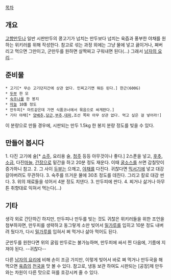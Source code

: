 [[목차]]

== 개요 ==

[[고향만두]]나 일반 시판만두의 콩고기가 넘치는 만두보다 넘치는 육즙과 풍부한 야채를 원하는 위키러를 위해 작성한다. 참고로 섞는 과정 외에는 그냥 물에 넣고 끓이거나, 쪄버리고 먹으면 그만이고, 군만두를 원하면 살짝찌고 구워내면 된다(...) 그래서 [[남자의 요리]]...

== 준비물 ==

 * 고기[* 무슨 고기던지간에 상관 없다. 민찌고기면 뭐든 된다.] 한근(600G)
 * [[두부]] 한 모
 * [[숙주나물]] 한 봉지
 * [[마늘]] 10톨 정도
 * 만두피[* 마트같은데 가면 식품코너에서 묶음으로 싸게판다.]
 * 기타 야채[* [[양배추]],[[당근]],[[부추]],[[대파]],조선 쪽파 아무 상관 없다. 먹고 싶은 걸 넣어라!]

이 분량으로 만들 경우에, 시판되는 만두 1.5kg 한 봉지 분량 정도를 빚을 수 있다.

== 만들어 봅시다 ==

1. 다진 고기에 술[* [[소주]], 요리용 술, [[청주]] 등등 아무것이나 좋다.] 2스푼을 넣고, [[후추]], [[소금]], 다진[[마늘]], [[간장]]으로 밑간을 하고 20분 정도 재운다. 이때 [[굴소스]]를 쓰면 감칠맛이 증가하니 참고.
2. 그 사이 [[두부]]는 으깨고, [[야채]]를 다진다. 귀찮다면 [[믹서기]]에 넣고 대강 갈아버려도 무관하다.
3. 숙주를 뜨거운 물에 30초 정도를 데친다. 그리고 칼로 대강 썬다.
3. 위의 재료들을 섞어서 4분 정도 치댄다.
3. 만두피에 싼다.
4. 찌거나 삶거나 아무튼 취향대로 익혀서 먹는다(...)

== 기타 ==

생각 외로 간단하긴 하지만, 만두피나 만두를 빚는 것도 귀찮은 위키러들을 위한 조언을 첨부하자면, 만두피를 생략하고 동그랗게 소만 빚어서 [[밀가루]]를 입히고 10분 정도 내버려 뒀다가, 다시 [[밀가루]]를 입혀서 쩌 먹거나 삶아 먹어도 된다.

군만두를 원한다면 위의 굴림 만두로는 불가능하며, 만두피에 싸서 찐 다음에, 기름에 지져야 된다. --귀찮다-- 

다른 [[남자의 요리]]에 비해 손이 조금 가지만, 이렇게 빚어서 바로 쪄 먹거나 만두국을 해 먹으면 [[육즙]]의 [[천국]]을 맛 볼 수 있다. 참고로, 냉동 보관 하여도 시판되는 [공장]제 만두와는 차원이 다른 맛으로 혀를 호강시켜 줄 수 있다.

